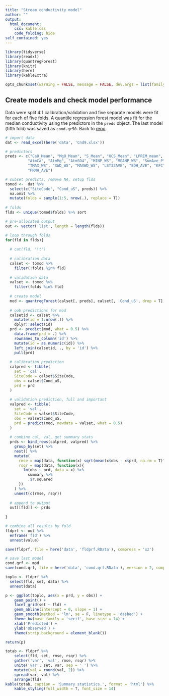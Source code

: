 ```yaml
---
title: "Stream conductivity model"
author: ""
output: 
  html_document:
    css: kable.css
    code_folding: hide
self_contained: yes
---
```


```r
library(tidyverse)
library(readxl)
library(quantregForest)
library(knitr)
library(here)
library(kableExtra)

opts_chunk$set(warning = FALSE, message = FALSE, dev.args = list(family = 'serif'), eval = T)
```

## Create models and check model performance

Data were split 4:1 calibration/validation and five separate models were fit for each of five folds. A quantile regression forest model was fit for the median conductivity using the predictors in the `preds` object. The last model (fifth fold) was saved as `cond.qr50`. Back to [repo](https://github.com/SCCWRP/ASCI).

```r
# import data
dat <- read_excel(here('data', 'Cnd9.xlsx'))

# predictors
preds <- c("CaO_Mean", "MgO_Mean", "S_Mean", "UCS_Mean", "LPREM_mean",
          "AtmCa", "AtmMg", "AtmSO4", "MINP_WS", "MEANP_WS", "SumAve_P",
          "TMAX_WS", "XWD_WS", "MAXWD_WS", "LST32AVE", "BDH_AVE", "KFCT_AVE",
          "PRMH_AVE")

# subset predicts, remove NA, setup flds
tomod <-  dat %>% 
  select(c("SiteCode", "Cond_uS", preds)) %>% 
  na.omit %>% 
  mutate(folds = sample(1:5, nrow(.), replace = T)) 
  
# folds
flds <- unique(tomod$folds) %>% sort

# pre-allocated output
out <- vector('list', length = length(flds))

# loop through folds
for(fld in flds){
    
  # cat(fld, '\t')
  
  # calibration data
  calset <- tomod %>%
    filter(!folds %in% fld)
  
  # validation data
  valset <- tomod %>%
    filter(folds %in% fld)
    
  # create model
  mod <- quantregForest(calset[, preds], calset[, 'Cond_uS', drop = T], ntree = 500, keep.inbag = TRUE)
    
  # oob predictions for mod
  calsetid <- calset %>%
    mutate(id = 1:nrow(.)) %>%
    dplyr::select(id)
  prd <- predict(mod, what = 0.5) %>%
    data.frame(prd = .) %>%
    rownames_to_column('id') %>%
    mutate(id = as.numeric(id)) %>%
    left_join(calsetid, ., by = 'id') %>%
    pull(prd)
  
  # calibration prediction
  calpred <- tibble(
    set = 'cal',
    SiteCode = calset$SiteCode,
    obs = calset$Cond_uS,
    prd = prd
  )
  
  # validation prediction, full and important
  valpred <- tibble(
    set = 'val',
    SiteCode = valset$SiteCode,
    obs = valset$Cond_uS,
    prd = predict(mod, newdata = valset, what = 0.5)
  )
  
  # combine cal, val, get summary stats
  prds <- bind_rows(calpred, valpred) %>%
    group_by(set) %>%
    nest() %>%
    mutate(
      rmse = map(data, function(x) sqrt(mean(x$obs - x$prd, na.rm = T)^2)),
      rsqr = map(data, function(x){
        lm(obs ~ prd, data = x) %>%
          summary %>%
          .$r.squared
      })
    ) %>%
    unnest(c(rmse, rsqr))
  
  # append to output
  out[[fld]] <- prds
  
}

# combine all results by fold
fldprf <- out %>%
  enframe('fld') %>%
  unnest(value)

save(fldprf, file = here('data', 'fldprf.RData'), compress = 'xz')

# save last model
cond.qrf <- mod
save(cond.qrf, file = here('data', 'cond.qrf.RData'), version = 2, compress = 'xz')
```

```r
toplo <- fldprf %>% 
  select(fld, set, data) %>% 
  unnest(data)

p <- ggplot(toplo, aes(x = prd, y = obs)) + 
    geom_point() + 
    facet_grid(set ~ fld) +
    geom_abline(intercept = 0, slope = 1) +
    geom_smooth(method = 'lm', se = F, linetype = 'dashed') + 
    theme_bw(base_family = 'serif', base_size = 14) + 
    xlab('Predicted') +
    ylab('Observed') + 
    theme(strip.background = element_blank())

return(p)
```

```r
totab <- fldprf %>% 
    select(fld, set, rmse, rsqr) %>% 
    gather('var', 'val', rmse, rsqr) %>% 
    unite('var', set, var, sep = ' ') %>% 
    mutate(val = round(val, 2)) %>% 
    spread(var, val) %>% 
    arrange(fld) 
kable(totab, caption = 'Summary statistics.', format = 'html') %>% 
    kable_styling(full_width = T, font_size = 14)
```



